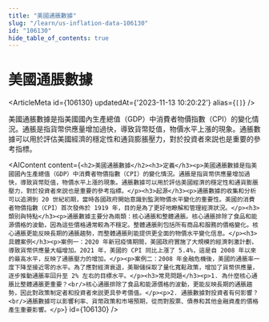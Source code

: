 ```yaml
---
title: "美國通脹數據"
slug: "/learn/us-inflation-data-106130"
id: "106130"
hide_table_of_contents: true
---
```



# 美國通脹數據

<ArticleMeta id={106130} updatedAt={'2023-11-13 10:20:22'} alias={`[]`} />
<div className='border-solid border-b border-t-0 my-4 border-[var(--ifm-color-gray-300)]' />

美國通脹數據是指美國國內生產總值（GDP）中消費者物價指數（CPI）的變化情況。通脹是指貨幣供應量增加過快，導致貨幣貶值，物價水平上漲的現象。通脹數據可以用於評估美國經濟的穩定性和通貨膨脹壓力，對於投資者來説也是重要的參考指標。

<AIContent content={`<h2>美國通脹數據</h2><h3>定義</h3><p>美國通脹數據是指美國國內生產總值（GDP）中消費者物價指數（CPI）的變化情況。通脹是指貨幣供應量增加過快，導致貨幣貶值，物價水平上漲的現象。通脹數據可以用於評估美國經濟的穩定性和通貨膨脹壓力，對於投資者來説也是重要的參考指標。</p><h3>起源</h3><p>通脹數據的收集和分析可以追溯到 20 世紀初期，當時各國政府開始意識到監測物價水平變化的重要性。美國的消費者物價指數（CPI）首次發佈於 1919 年，目的是為了更好地瞭解和管理經濟狀況。</p><h3>類別與特點</h3><p>通脹數據主要分為兩類：核心通脹和整體通脹。核心通脹排除了食品和能源價格的波動，因為這些價格通常較為不穩定。整體通脹則包括所有商品和服務的價格變化。核心通脹更能反映長期的通脹趨勢，而整體通脹則能提供更全面的物價水平變化信息。</p><h3>具體案例</h3><p>案例一：2020 年新冠疫情期間，美國政府實施了大規模的經濟刺激計劃，導致貨幣供應量大幅增加。2021 年，美國的 CPI 同比上漲了 5.4%，這是自 2008 年以來的最高水平，反映了通脹壓力的增加。</p><p>案例二：2008 年金融危機後，美國的通脹率一度下降至接近零的水平。為了應對經濟衰退，美聯儲採取了量化寬鬆政策，增加了貨幣供應量，逐步推動通脹率回升至 2% 左右的目標水平。</p><h3>常見問題</h3><p>1. 為什麼核心通脹比整體通脹更重要？<br/>核心通脹排除了食品和能源價格的波動，更能反映長期的通脹趨勢，因此對政策制定者和投資者來説更具參考價值。</p><p>2. 通脹數據對投資者有何影響？<br/>通脹數據可以影響利率、貨幣政策和市場預期，從而對股票、債券和其他金融資產的價格產生重要影響。</p>`} id={106130} />
